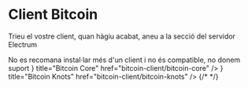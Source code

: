 

# Client Bitcoin

Trieu el vostre client, quan hàgiu acabat, aneu a la secció del servidor
Electrum

<Callout type="warning">
No es recomana instal·lar més d'un client i no és compatible, no donem suport
</Callout>

<Cards>
    <Card
        icon={<FaBitcoin />}
        title="Bitcoin Core"
        href="bitcoin-client/bitcoin-core"
    />
    <Card
        icon={<GiKnot />}
        title="Bitcoin Knots"
        href="bitcoin-client/bitcoin-knots"
    />
    {/*
    <Card
        title="btcd"
        href="bitcoin-client/btcd"
    />
    */}
</Cards>